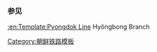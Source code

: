 {{鐵道路線
| 模板名稱 = 亨鳳線
| 名稱 = [[亨鳳線]]
| 代表色 = blue
| 背景顏色 = #ffffff
| 車站列表 = [[铁骑山站|铁骑山]] - [[亨鳳站|亨鳳]]
}}<noinclude>
===参见===
[[:en:Template:Pyongdok Line]] Hyŏngbong Branch
[[Category:朝鲜铁路模板]]
</noinclude>
